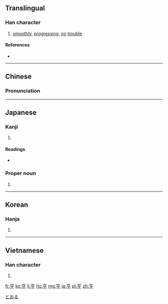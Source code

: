 {{also|享|亯}}
==Translingual==

===Han character===
{{Han char|rn=8|rad=亠|as=05|sn=7|four=00207|canj=YRNN|ids=⿳亠口了}}

# [[smoothly]], [[progress]]ing, [[no]] [[trouble]]

====References====
* {{Han ref|kx=0088.120|dkj=00295|dj=0187.050|hdz=10284.030|uh=4EA8|ud=20136|bh=A6EB|bd=42731}}

----

==Chinese==
{{zh-forms}}

===Pronunciation===
{{zh-pron
|m=hēng
|c=hang1
|mc=y
|oc=y
|ma=
|cat=adv,v,n
}}

----

==Japanese==

===Kanji===
{{ja-kanji|grade=|rs=亠05}}

# {{defn|lang=ja|sort=亠05}}

====Readings====
* {{ja-readings|on=[[きょう]] (kyō), [[こう]] (kō), [[ほう]] (hō)|kun=[[たてまつる]] (tatematsuru), [[とおる]] (tooru)}}

===Proper noun===
{{ja-pos|k|proper|hira=とおる|rom=Tōru}}

# {{given name|male|lang=ja}}

[[Category:Japanese male given names|とおる]]

----

==Korean==

===Hanja===
{{ko-hanja|hangeul=[[형]], [[팽]]|rv=hyeong, paeng|mr=hyŏng, p'aeng}}

# {{defn|lang=ko|sort=亠05}}

----

==Vietnamese==

===Han character===
{{vi-hantu|[[hanh]]|rs=亠05}}

# {{defn|lang=vi|sort=亠05}}

[[fr:亨]]
[[ko:亨]]
[[li:亨]]
[[hu:亨]]
[[mg:亨]]
[[ja:亨]]
[[pl:亨]]
[[zh:亨]]